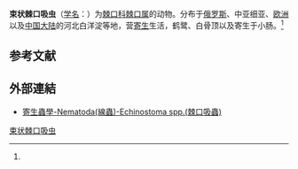 {{Speciesbox
| name = 束状棘口吸虫
| status = 
| status_system = 
| image = 
| genus = Echinostoma
| species = sarcinum
| authority = (Dietz, 1909)<ref name='id10055'>{{cite web| url =http://www.bioinfo.cn/db05/BjdwSpecies.php?action=view&id=10055| title =束状棘口吸虫| work =《中国动物物种编目数据库》| publisher =中国科学院微生物研究所| author =中国科学院动物研究所| accessdate =2009-04-16| deadurl =yes| archiveurl =https://web.archive.org/web/20160305070341/http://www.bioinfo.cn/db05/BjdwSpecies.php?action=view&id=10055| archivedate =2016-03-05}}</ref>
}}

'''束状棘口吸虫'''（[[学名|学名]]：{{lang|la|''Echinostoma sarcinum''}}）为[[棘口科|棘口科]][[棘口属|棘口属]]的动物。分布于[[俄罗斯|俄罗斯]]、中亚细亚、[[欧洲|欧洲]]以及[[中国大陆|中国大陆]]的河北白洋淀等地，营[[寄生|寄生]]生活，鹤鹭、白骨顶以及寄生于小肠。<ref name='id10055'/>

== 参考文献 ==
{{reflist}}
==外部連結==
*[http://smallcollation.blogspot.com/2013/02/nematoda-echinostoma-spp.html 寄生蟲學-Nematoda(線蟲)-Echinostoma spp.(棘口吸蟲)] {{Wayback|url=http://smallcollation.blogspot.com/2013/02/nematoda-echinostoma-spp.html |date=20160305062657 }}

{{Wikispecies|Echinostoma sarcinum}}
{{Taxonbar|from=Q11099631}}

[[Category:棘口属|束状棘口吸虫]]


{{吸虫小作品}}